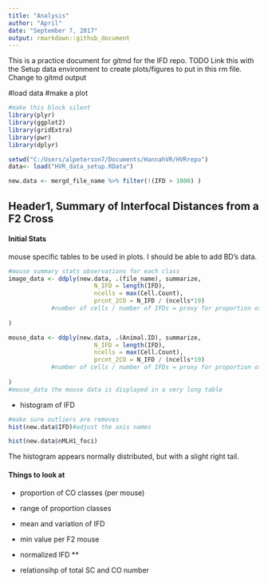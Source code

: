 ```yaml
---
title: "Analysis"
author: "April"
date: "September 7, 2017"
output: rmarkdown::github_document
---
```


This is a practice document for gitmd for the IFD repo.
TODO
Link this with the Setup data environment to create plots/figures to put in this rm file.
Change to gitmd output

#load data
#make a plot

```r
#make this block silent
library(plyr)
library(ggplot2)
library(gridExtra)
library(pwr)
library(dplyr)

setwd("C:/Users/alpeterson7/Documents/HannahVR/HVRrepo")
data<- load("HVR_data_setup.RData")

new.data <- mergd_file_name %>% filter(!(IFD > 1000) )

```

## Header1, Summary of Interfocal Distances from a F2 Cross


#### Initial Stats


mouse specific tables to be used in plots. I should be able to add BD's data.
```r
#mouse summary stats observations for each class
image_data <- ddply(new.data, .(file_name), summarize,
                        N_IFD = length(IFD),
                        ncells = max(Cell.Count),
                        prcnt_2CO = N_IFD / (ncells*19)
            #number of cells / number of IFDs = proxy for proportion of 2COs            
                        
)

mouse_data <- ddply(new.data, .(Animal.ID), summarize,
                        N_IFD = length(IFD),
                        ncells = max(Cell.Count),
                        prcnt_2CO = N_IFD / (ncells*19)
            #number of cells / number of IFDs = proxy for proportion of 2COs            
                        
)
#mouse_data the mouse data is displayed in a very long table
```

* histogram of IFD
```r
#make sure outliers are removes
hist(new.data$IFD)#adjust the axis names

hist(new.data$nMLH1_foci)
```
The histogram appears normally distributed, but with a slight right tail.

#### Things to look at
* proportion of CO classes (per mouse)
* range of proportion classes
* mean and variation of IFD

* min value per F2 mouse
* normalized IFD **
* relationsihp of total SC and CO number
